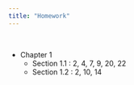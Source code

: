 ```yaml
---
title: "Homework"
---
```


<br>

- Chapter 1
  - Section 1.1 : 2, 4, 7, 9, 20, 22
  - Section 1.2 : 2, 10, 14
